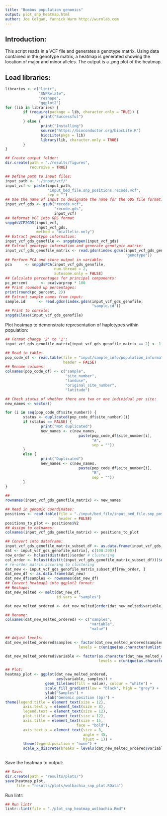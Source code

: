 ```yaml
---
title: "Bombus population genomics"
output: plot_snp_heatmap.html
author: Joe Colgan, Yannick Wurm http://wurmlab.com
---
```


## Introduction:
This script reads in a VCF file and generates a genotype matrix.
Using data contained in the genotype matrix, a heatmap is generated showing the location of
major and minor alleles.
The output is a .png plot of the heatmap.

## Load libraries:

```r
libraries <- c("lintr",
               "SNPRelate",
               "reshape",
               "ggplot2")
for (lib in libraries) {
        if (require(package = lib, character.only = TRUE)) {
                print("Successful")
        } else {
                print("Installing")
                source("https://bioconductor.org/biocLite.R")
                biocLite(pkgs = lib)
                library(lib, character.only = TRUE)
        }
}

## Create output folder:
dir.create(path = "./results/figures",
           recursive = TRUE)
```


```r
## Define path to input files:
input_path <- "./input/vcf/"
input_vcf <- paste(input_path,
                   "input_bed_file.snp_positions.recode.vcf",
                   sep = "")
## Use the name of input to designate the name for the GDS file format.
input_vcf_gds <- gsub("recode.vcf",
                      "recode.gds",
                      input_vcf)
## Reformat VCF into GDS format
snpgdsVCF2GDS(input_vcf,
              input_vcf_gds,
              method = "biallelic.only")
## Extract genotype information:
input_vcf_gds_genofile <- snpgdsOpen(input_vcf_gds)
## Extract genotype information and generate genotypic matrix:
input_vcf_gds_genofile_matrix <- read.gdsn(index.gdsn(input_vcf_gds_genofile,
                                                      "genotype"))
## Perform PCA and store output in variable:
pca      <- snpgdsPCA(input_vcf_gds_genofile,
                      num.thread = 2,
                      autosome.only = FALSE)
## Calculate percentages for principal components:
pc_percent      <- pca$varprop * 100
## Print rounded up percentages:
print(round(pc_percent, 2))
## Extract sample names from input:
sample.id      <- read.gdsn(index.gdsn(input_vcf_gds_genofile,
                                       "sample.id"))
## Print to console:
snpgdsClose(input_vcf_gds_genofile)
```

Plot heatmap to demonstrate representation of haplotypes within population:

```r
## Format change '2' to '1':
input_vcf_gds_genofile_matrix[input_vcf_gds_genofile_matrix == 2] <- 1

## Read in table:
pop_code_df <- read.table(file = "input/sample_info/population_information.txt",
                          header = FALSE)
## Rename columns:
colnames(pop_code_df) <- c("sample",
                           "site_number",
                           "landuse",
                           "original_site_number",
                           "latitude")

## Check status of whether there are two or one individual per site:
new_names <- vector()

for (i in seq(pop_code_df$site_number)) {
        status <- duplicated(pop_code_df$site_number)[i]
        if (status == FALSE) {
                print("Not duplicated")
                new_names <- c(new_names,
                                 paste(pop_code_df$site_number[i],
                                       "A",
                                       sep = ""))
        }
        else {
                print("Duplicated")
                new_names <- c(new_names,
                                 paste(pop_code_df$site_number[i],
                                       "B",
                                       sep = ""))
        }
}

##
rownames(input_vcf_gds_genofile_matrix) <- new_names

## Read in genomic coordinates:
positions <- read.table(file = "./input/bed_file/input_bed_file.snp_positions.txt",
                        header = FALSE)
positions_to_plot <- positions$V2
## Assign to colnames:
colnames(input_vcf_gds_genofile_matrix) <- positions_to_plot

## Convert into dataframe:
input_vcf_gds_genofile_matrix_subset_df <- as.data.frame(input_vcf_gds_genofile_matrix)
dat <- input_vcf_gds_genofile_matrix[, c(100:200)]
row_order <- hclust(dist(dat))$order # clustering
col_order <- hclust(dist(t(input_vcf_gds_genofile_matrix_subset_df)))$order
# re-order matrix accoring to clustering
dat_new <- input_vcf_gds_genofile_matrix_subset_df[row_order, ]
dat_new_df <- as.data.frame(dat_new)
dat_new_df$samples <- rownames(dat_new_df)
## Convert heatmap2 into ggplot2 format:
## Reshape:
dat_new_melted <- melt(dat_new_df,
                       id.vars = "samples")

dat_new_melted_ordered <- dat_new_melted[order(dat_new_melted$variable), ]

## Rename:
colnames(dat_new_melted_ordered) <- c("samples",
                                      "variable",
                                      "value")

## Adjust levels:
dat_new_melted_ordered$samples <- factor(dat_new_melted_ordered$samples,
                                 levels = c(unique(as.character(unlist(dat_new_melted_ordered$samples)))))

dat_new_melted_ordered$variable <- factor(as.character(dat_new_melted_ordered$variable),
                                          levels = c(unique(as.character(unlist(dat_new_melted_ordered$variable)))))

## Plot:
heatmap_plot <- ggplot(dat_new_melted_ordered,
                       aes(variable, samples)) +
                  geom_tile(aes(fill = value), colour = "white") +
                  scale_fill_gradient(low = "black", high = "grey") +
                  ylab("Samples") +
                  xlab("Genomic position (bp)") +
theme(legend.title = element_text(size = 12),
        axis.text.y = element_text(size = 8),
        legend.text = element_text(size = 12),
        plot.title = element_text(size = 12),
        axis.title = element_text(size = 15,
                                face = "bold"),
        axis.text.x = element_text(size = 8,
                                   angle = 45,
                                   hjust = 1)) +
        theme(legend.position = "none") +
        scale_x_discrete(breaks = levels(dat_new_melted_ordered$variable)[c(T,
                                                                            rep(F, 20))])
```

Save the heatmap to output:

```r
## Save:
dir.create(path = "results/plots/")
save(heatmap_plot,
     file = "results/plots/wolbachia_snp_plot.RData")
```

Run lintr:

```r
## Run lintr
lintr::lint(file = "./plot_snp_heatmap_wolbachia.Rmd")
```
